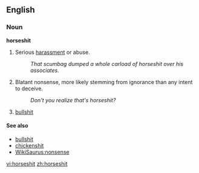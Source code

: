 ==English==

===Noun===
'''horseshit'''
# {{vulgar|slang}} Serious [[harassment]] or abuse.
#:''That scumbag dumped a whole carload of horseshit over his associates.''
# {{vulgar|slang}} Blatant nonsense, more likely stemming from ignorance than any intent to deceive.
#: ''Don't you realize that's horseshit?''
# {{vulgar|slang}} [[bullshit]]


====See also====
*[[bullshit]]
*[[chickenshit]]
*[[WikiSaurus:nonsense]]

[[vi:horseshit]]
[[zh:horseshit]]